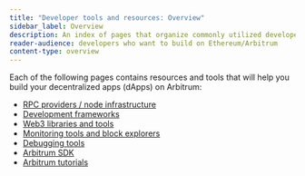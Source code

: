 ```yaml
---
title: "Developer tools and resources: Overview"
sidebar_label: Overview
description: An index of pages that organize commonly utilized developer tools and resources.
reader-audience: developers who want to build on Ethereum/Arbitrum
content-type: overview
---
```


Each of the following pages contains resources and tools that will help you build your decentralized apps (dApps) on Arbitrum: 

- [RPC providers / node infrastructure](../../node-running/node-providers.mdx)
- [Development frameworks](./development-frameworks)
- [Web3 libraries and tools](./web3-libraries-tools)
- [Monitoring tools and block explorers](./monitoring-tools-block-explorers)
- [Debugging tools](./debugging-tools)
- [Arbitrum SDK](/sdk)
- [Arbitrum tutorials](https://github.com/OffchainLabs/arbitrum-tutorials)